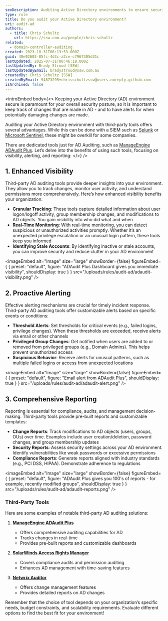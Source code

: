 ```yaml
---
seoDescription: Auditing Active Directory environments to ensure security and compliance, third-party tools offer enhanced visibility, proactive alerting, and comprehensive reporting.
type: rule
title: Do you audit your Active Directory environment?
uri: audit-ad
authors:
  - title: Chris Schultz
    url: https://ssw.com.au/people/chris-schultz
related:
  - domain-controller-auditing
created: 2023-10-31T06:13:53.000Z
guid: 48e02603-85fc-4d3c-a2ce-c7967305d31c
lastUpdated: 2025-07-31T00:46:18.000Z
lastUpdatedBy: Brady Stroud [SSW]
lastUpdatedByEmail: bradystroud@ssw.com.au
createdBy: Chris Schultz [SSW]
createdByEmail: 94873295+chrisschultzssw@users.noreply.github.com
isArchived: false
---
```


<introEmbed
  body={<>
Keeping your Active Directory (AD) environment secure is paramount for your overall security posture, so it is important to keep track of changes that are made in AD - and to have alerts for when potentially damaging changes are made.

Auditing your Active Directory environment with third-party tools offers several advantages. While this can be done with a SIEM such as [Splunk](https://www.splunk.com/) or [Microsoft Sentinel](https://azure.microsoft.com/en-au/products/microsoft-sentinel?WT.mc_id=AZ-MVP-33518), these might be overkill for some companies.

There are dedicated tools just for AD Auditing, such as [ManageEngine ADAudit Plus](https://www.manageengine.com/products/active-directory-audit/). Let’s delve into the benefits of using such tools, focusing on visibility, alerting, and reporting:
  </>}
/>
## 1. Enhanced Visibility

Third-party AD auditing tools provide deeper insights into your environment. They allow you to track changes, monitor user activity, and understand permissions more comprehensively. Here’s how enhanced visibility benefits your organization:

* **Granular Tracking**: These tools capture detailed information about user logon/logoff activity, group membership changes, and modifications to AD objects. You gain visibility into who did what and when
* **Real-Time Monitoring**: With real-time monitoring, you can detect suspicious or unauthorized activities promptly. Whether it’s an unexpected privilege escalation or an unusual login pattern, these tools keep you informed
* **Identifying Stale Accounts**: By identifying inactive or stale accounts, you can improve security and reduce clutter in your AD environment


<imageEmbed
  alt="Image"
  size="large"
  showBorder={false}
  figureEmbed={ {
    preset: "default",
    figure: "ADAudit Plus Dashboard gives you immediate visibility",
    shouldDisplay: true
  } }
  src="/uploads/rules/audit-ad/adaudit-visibility.png"
/>

## 2. Proactive Alerting

Effective alerting mechanisms are crucial for timely incident response. Third-party AD auditing tools offer customizable alerts based on specific events or conditions:

* **Threshold Alerts**: Set thresholds for critical events (e.g., failed logins, privilege changes). When these thresholds are exceeded, receive alerts via email or other channels
* **Privileged Group Changes**: Get notified when users are added to or removed from privileged groups (e.g., Domain Admins). This helps prevent unauthorized access
* **Suspicious Behavior**: Receive alerts for unusual patterns, such as multiple failed logins or access from unexpected locations


<imageEmbed
  alt="Image"
  size="large"
  showBorder={false}
  figureEmbed={ {
    preset: "default",
    figure: "Email alert from ADAudit Plus",
    shouldDisplay: true
  } }
  src="/uploads/rules/audit-ad/adaudit-alert.png"
/>

## 3. Comprehensive Reporting

Reporting is essential for compliance, audits, and management decision-making. Third-party tools provide pre-built reports and customizable templates:

* **Change Reports**: Track modifications to AD objects (users, groups, OUs) over time. Examples include user creation/deletion, password changes, and group membership updates
* **Security Reports**: Assess security settings across your AD environment. Identify vulnerabilities like weak passwords or excessive permissions
* **Compliance Reports**: Generate reports aligned with industry standards (e.g., PCI DSS, HIPAA). Demonstrate adherence to regulations


<imageEmbed
  alt="Image"
  size="large"
  showBorder={false}
  figureEmbed={ {
    preset: "default",
    figure: "ADAudit Plus gives you 100's of reports - for example, recently modified groups",
    shouldDisplay: true
  } }
  src="/uploads/rules/audit-ad/adaudit-reports.png"
/>

### Third-Party Tools

Here are some examples of notable third-party AD auditing solutions:

1. **[ManageEngine ADAudit Plus](https://www.manageengine.com/products/active-directory-audit/)**

   * Offers comprehensive auditing capabilities for AD
   * Tracks changes in real-time
   * Provides pre-built reports and customizable dashboards

2. **[SolarWinds Access Rights Manager](https://www.solarwinds.com/access-rights-manager/use-cases/active-directory-auditing-tool)**

   * Covers compliance audits and permission auditing
   * Enhances AD management with time-saving features

3. **[Netwrix Auditor](https://www.netwrix.com/auditor.html)**

   * Offers change management features
   * Provides detailed reports on AD changes

Remember that the choice of tool depends on your organization’s specific needs, budget constraints, and scalability requirements. Evaluate different options to find the best fit for your environment!
